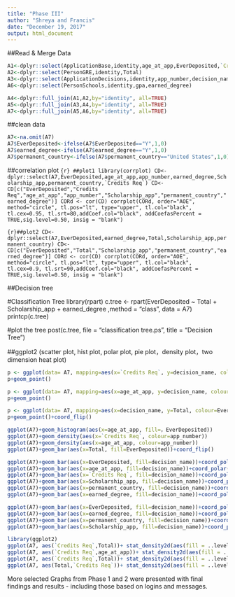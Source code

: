 ```yaml
---
title: "Phase III"
author: "Shreya and Francis"
date: "December 19, 2017"
output: html_document
---
```



##Read & Merge Data

```r
A1<-dplyr::select(ApplicationBase,identity,age_at_app,EverDeposited,`Credits Req`,Scholarship_app,permanent_country)
A2<-dplyr::select(PersonGRE,identity,Total)
A3<-dplyr::select(ApplicationDecisions,identity,app_number,decision_name)
A6<-dplyr::select(PersonSchools,identity,gpa,earned_degree)

A4<-dplyr::full_join(A1,A2,by="identity", all=TRUE)
A5<-dplyr::full_join(A3,A4,by="identity", all=TRUE)
A7<-dplyr::full_join(A5,A6,by="identity", all=TRUE)
```

##clean data
```r
A7<-na.omit(A7)
A7$EverDeposited<-ifelse(A7$EverDeposited=="Y",1,0)
A7$earned_degree<-ifelse(A7$earned_degree=="Y",1,0)
A7$permanent_country<-ifelse(A7$permanent_country=="United States",1,0)
```

##correlation plot
```{r} ##plot1
library(corrplot)
CD<-dplyr::select(A7,EverDeposited,age_at_app,app_number,earned_degree,Scholarship_app,permanent_country,`Credits Req`)
CD<-CD[c("EverDeposited","Credits Req","age_at_app","app_number","Scholarship_app","permanent_country","earned_degree")]
CORd <- cor(CD)
corrplot(CORd, order="AOE", method="circle", tl.pos="lt", type="upper", tl.col="black", tl.cex=0.95, tl.srt=80,addCoef.col="black", addCoefasPercent = TRUE,sig.level=0.50, insig = "blank")
```

```{r}##plot2
CD<-dplyr::select(A7,EverDeposited,earned_degree,Total,Scholarship_app,permanent_country)
CD<-CD[c("EverDeposited","Total","Scholarship_app","permanent_country","earned_degree")]
CORd <- cor(CD)
corrplot(CORd, order="AOE", method="circle", tl.pos="lt", type="upper", tl.col="black", tl.cex=0.9, tl.srt=90,addCoef.col="black", addCoefasPercent = TRUE,sig.level=0.50, insig = "blank")
```

##Decision tree

#Classification Tree
library(rpart)
c.tree <- rpart(EverDeposited ~ Total + Scholarship_app + earned_degree ,method = "class", data = A7)
printcp(c.tree)

#plot the tree
post(c.tree, file = "classification tree.ps", title = "Decision Tree")


##ggplot2
(scatter plot, hist plot, polar plot, pie plot，density plot，two dimension heat plot)

```r
p <- ggplot(data= A7, mapping=aes(x=`Credits Req`, y=decision_name, colour=app_number))
p+geom_point()

p <- ggplot(data= A7, mapping=aes(x=age_at_app, y=decision_name, colour=EverDeposited))
p+geom_point()

p <- ggplot(data= A7, mapping=aes(x=decision_name, y=Total, colour=EverDeposited))
p+geom_point()+coord_flip()
```

```r
ggplot(A7)+geom_histogram(aes(x=age_at_app, fill=，EverDeposited))
ggplot(A7)+geom_density(aes(x=`Credits Req`, colour=app_number))
ggplot(A7)+geom_density(aes(x=age_at_app, colour=app_number))
ggplot(A7)+geom_bar(aes(x=Total, fill=EverDeposited))+coord_flip()
```

```r
ggplot(A7)+geom_bar(aes(x=EverDeposited, fill=decision_name))+coord_polar(theta="y")
ggplot(A7)+geom_bar(aes(x=age_at_app, fill=decision_name))+coord_polar(theta="y")
ggplot(A7)+geom_bar(aes(x=`Credits Req`, fill=decision_name))+coord_polar(theta="y")
ggplot(A7)+geom_bar(aes(x=Scholarship_app, fill=decision_name))+coord_polar(theta="y")
ggplot(A7)+geom_bar(aes(x=permanent_country, fill=decision_name))+coord_polar(theta="y")
ggplot(A7)+geom_bar(aes(x=earned_degree, fill=decision_name))+coord_polar(theta="y")

ggplot(A7)+geom_bar(aes(x=EverDeposited, fill=decision_name))+coord_polar()
ggplot(A7)+geom_bar(aes(x=earned_degree, fill=decision_name))+coord_polar()
ggplot(A7)+geom_bar(aes(x=permanent_country, fill=decision_name))+coord_polar()
ggplot(A7)+geom_bar(aes(x=Scholarship_app, fill=decision_name))+coord_polar()
```
```r
library(ggplot2)
ggplot(A7, aes(`Credits Req`,Total))+ stat_density2d(aes(fill = ..level..), geom="polygon")+ scale_fill_continuous(high='darkred',low='darkgreen')
ggplot(A7, aes(`Credits Req`,age_at_app))+ stat_density2d(aes(fill = ..level..), geom="polygon")+ scale_fill_continuous(high='darkred',low='blue')
ggplot(A7, aes(`Credits Req`,Total))+ stat_density2d(aes(fill = ..level..), geom="polygon")+ scale_fill_continuous(high='darkred',low='purple')
ggplot(A7, aes(Total,`Credits Req`))+ stat_density2d(aes(fill = ..level..), geom="polygon")+ scale_fill_continuous(high='darkred',low='purple')
```


More selected Graphs from Phase 1 and 2 were presented with final findings and results - including those based on logins and messages.
